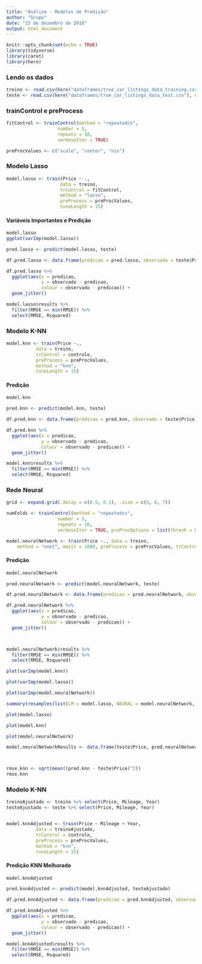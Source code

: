 ```yaml
---
title: "Análise - Modelos de Predição"
author: "Grupo"
date: "15 de dezembro de 2018"
output: html_document
---
```


```r
knitr::opts_chunk$set(echo = TRUE)
library(tidyverse)
library(caret)
library(here)
```

### Lendo os dados
```r
treino <- read.csv(here("dataframes/true_car_listings_data_training.csv"), encoding = "latin1")
teste <- read.csv(here("dataframes/true_car_listings_data_test.csv"), encoding = "latin1")
```

### trainControl e preProcess
```r
fitControl <- trainControl(method = "repeatedcv",
                   number = 5,
                   repeats = 10,
                   verboseIter = TRUE)

preProcValues <- c("scale", "center", "nzv")
```

### Modelo Lasso
```r
model.lasso <- train(Price ~ .,
                    data = treino,
                    trControl = fitControl,
                    method = "lasso",
                    preProcess = preProcValues,
                    tuneLength = 15)
```

#### Variáveis Importantes e Predição
```r
model.lasso
ggplot(varImp(model.lasso))

pred.lasso <- predict(model.lasso, teste)

df.pred.lasso <- data.frame(predicao = pred.lasso, observado = teste$Price)

df.pred.lasso %>%
  ggplot(aes(x = predicao,
             y = observado - predicao,
             colour = observado - predicao)) +
  geom_jitter()

model.lasso$results %>%
  filter(RMSE == min(RMSE)) %>%
  select(RMSE, Rsquared)
```

### Modelo K-NN
```r
model.knn <- train(Price ~.,
           data = treino,
           trControl = controle,
           preProcess = preProcValues,
           method = "knn",
           tuneLength = 15)
```

#### Predição
```r
model.knn

pred.knn <- predict(model.knn, teste)

df.pred.knn <- data.frame(predicao = pred.knn, observado = teste$Price)

df.pred.knn %>%
  ggplot(aes(x = predicao,
             y = observado - predicao,
             colour = observado - predicao)) +
  geom_jitter()

model.knn$results %>%
  filter(RMSE == min(RMSE)) %>%
  select(RMSE, Rsquared)
```

### Rede Neural
```r
grid <- expand.grid(.decay = c(0.5, 0.1), .size = c(5, 6, 7))

numFolds <- trainControl(method = "repeatedcv",
                   number = 5,
                   repeats = 10,
                   verboseIter = TRUE, preProcOptions = list(thresh = 0.75, ICAcomp = 3, k = 5))

model.neuralNetwork <- train(Price ~., data = treino,
    method = "nnet", maxit = 1000, preProcess = preProcValues, trControl = numFolds,tuneGrid = grid, trace = F, linout = 1)
```

#### Predição
```r
model.neuralNetwork

pred.neuralNetwork <- predict(model.neuralNetwork, teste)

df.pred.neuralNetwork <- data.frame(predicao = pred.neuralNetwork, observado = teste$Price)

df.pred.neuralNetwork %>%
  ggplot(aes(x = predicao,
             y = observado - predicao,
             colour = observado - predicao)) +
  geom_jitter()



model.neuralNetwork$results %>%
  filter(RMSE == min(RMSE)) %>%
  select(RMSE, Rsquared)
```

```r
plot(varImp(model.knn))
```

```r
plot(varImp(model.lasso))
```

```r
plot(varImp(model.neuralNetwork))
```

```r
summary(resamples(list(LM = model.lasso, NEURAL = model.neuralNetwork, KNN = model.knn)))
```

```r
plot(model.lasso)
```

```r
plot(model.knn)
```

```r
plot(model.neuralNetwork)
```

```r
model.neuralNetworkResults <- data.frame(teste$Price, pred.neuralNetwork, (pred.neuralNetwork - teste$price)^2)



rmse.knn <- sqrt(mean((pred.knn - teste$Price)^2))
rmse.knn
```


### Modelo K-NN
```r

treinoAjustado <- treino %>% select(Price, Mileage, Year)
testeAjustado <- teste %>% select(Price, Mileage, Year)


model.knnAdjusted <- train(Price ~ Mileage + Year,
           data = treinoAjustado,
           trControl = controle,
           preProcess = preProcValues,
           method = "knn",
           tuneLength = 15)
```


#### Predição KNN Melhorado
```r
model.knnAdjusted

pred.knnAdjusted <- predict(model.knnAdjusted, testeAjustado)

df.pred.knnAdjusted <- data.frame(predicao = pred.knnAdjusted, observado = testeAjustado$Price)

df.pred.knnAdjusted %>%
  ggplot(aes(x = predicao,
             y = observado - predicao,
             colour = observado - predicao)) +
  geom_jitter()

model.knnAdjusted$results %>%
  filter(RMSE == min(RMSE)) %>%
  select(RMSE, Rsquared)
```
